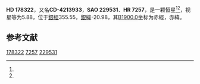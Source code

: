 {{Starbox begin
| name = HD 178322
}}
{{Starbox observe
| epoch = [[J2000.0|J2000.0]]
| constell = {{星座名待查}}<ref name=SIMBAD>{{cite web
 | url=http://simbad.u-strasbg.fr/simbad/sim-id?Ident=HR+7257
 | title =Pulsating variable Star
 | publisher=Centre de Données astronomiques de Strasbourg
 | work=SIMBAD
 | accessdate=2012-07-13}}</ref><ref name=DATA>{{cite web
 | url=http://vizier.u-strasbg.fr/viz-bin/VizieR-5?-out.add=.&-source=5050&-corr=PK=HR&-out.max=9999&HR=7257
 | title=VizieR Detailed Page
 | accessdate=2012-07-13
 | archive-date=2016-03-05
 | archive-url=https://web.archive.org/web/20160305001444/http://vizier.u-strasbg.fr/viz-bin/VizieR-5?-out.add=.&-source=5050&-corr=PK=HR&-out.max=9999&HR=7257
 | dead-url=no
 }}</ref>
| 星官 = 
| ra = {{RA|19|9|57.8}}<ref name=SIMBAD /><ref name=DATA />
| dec = {{DEC|-41|53|33}}<ref name=SIMBAD /><ref name=DATA />
| appmag_v = 5.88<ref name=SIMBAD /><ref name=DATA />
}}
{{Starbox character
| class = B6V+F1IV<ref name=SIMBAD /><ref name=DATA />
| b-v = -0.08<ref name=SIMBAD /><ref name=DATA />
| u-b = -0.46<ref name=SIMBAD /><ref name=DATA />
| r-i = <ref name=SIMBAD /><ref name=DATA />
| variable = 
}}
{{Starbox astrometry
| radial_v = -0.46
| prop_mo_ra = 13
| parallax = 
| p_error = 
}}
{{Starbox catalog
| names =CD-4213933，[[SAO星表|SAO]] 229531，[[HD星表|HD]] 178322，[[HR星表|HR]] 7257}}
{{Starbox reference |Simbad=HR+7257}}
{{Starbox end}}

'''HD 178322'''，又名'''CD-4213933'''，'''SAO 229531'''、'''HR 7257'''，是一颗恒星<ref name=SIMBAD /><ref name=DATA />，视星等为5.88，位于[[銀道座標系|銀經]]355.55，[[銀道座標系|銀緯]]-20.98，其[[B1900.0|B1900.0]]坐标为赤經{{RA|19|2|55}}，赤緯{{DEC|-42|-20.98|4}}。

== 参考文献 ==
{{reflist}}

{{star-stub}}

[[Category:HD和HDE天體|178322]]
[[Category:HR天體|7257]]
[[Category:SAO天體|229531]]
